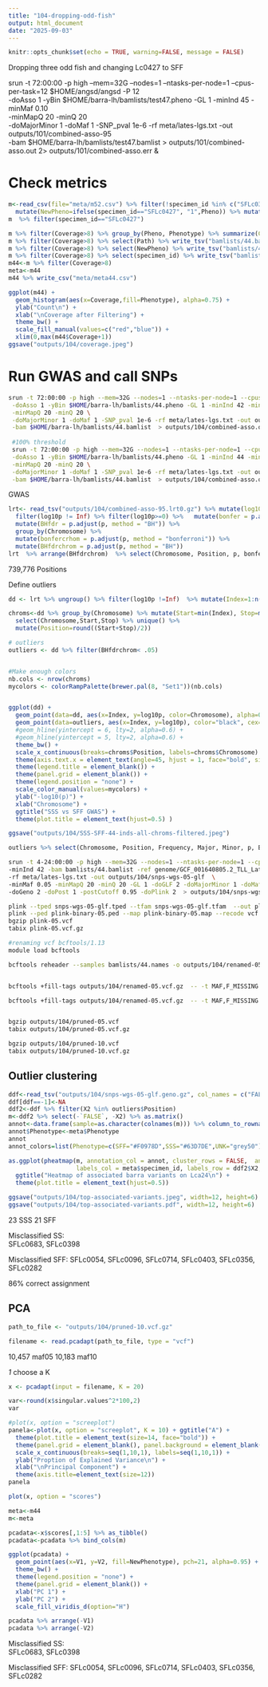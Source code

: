 ```yaml
---
title: "104-dropping-odd-fish"
output: html_document
date: "2025-09-03"
---
```


```r
knitr::opts_chunk$set(echo = TRUE, warning=FALSE, message = FALSE)
```

Dropping three odd fish and changing Lc0427 to SFF



srun -t 72:00:00 -p high --mem=32G --nodes=1 --ntasks-per-node=1 --cpus-per-task=12 $HOME/angsd/angsd -P 12 \
 -doAsso 1 -yBin $HOME/barra-lh/bamlists/test47.pheno -GL 1 -minInd 45 -minMaf 0.10 \
 -minMapQ 20 -minQ 20 \
 -doMajorMinor 1 -doMaf 1 -SNP_pval 1e-6 -rf meta/lates-lgs.txt -out outputs/101/combined-asso-95 \
 -bam $HOME/barra-lh/bamlists/test47.bamlist  > outputs/101/combined-asso.out 2> outputs/101/combined-asso.err &

# Check metrics

```r
m<-read_csv(file="meta/m52.csv") %>% filter(!specimen_id %in% c("SFLc0316","SFLc0625","SFLc0592")) %>%
  mutate(NewPheno=ifelse(specimen_id=="SFLc0427", "1",Pheno)) %>% mutate(NewPhenotype=ifelse(specimen_id=="SFLc0427", "SFF",Phenotype))
m  %>% filter(specimen_id=="SFLc0427")
```


```r
m %>% filter(Coverage>8) %>% group_by(Pheno, Phenotype) %>% summarize(Count=n(), MedianCov=median(Coverage), AverageCov=mean(Coverage))
m %>% filter(Coverage>8) %>% select(Path) %>% write_tsv("bamlists/44.bamlist", col_names = FALSE)
m %>% filter(Coverage>8) %>% select(NewPheno) %>% write_tsv("bamlists/44.pheno", col_names = FALSE)
m %>% filter(Coverage>8) %>% select(specimen_id) %>% write_tsv("bamlists/44.names", col_names = FALSE)
m44<-m %>% filter(Coverage>8)
meta<-m44
m44 %>% write_csv("meta/meta44.csv")
```

```r
ggplot(m44) + 
  geom_histogram(aes(x=Coverage,fill=Phenotype), alpha=0.75) +
  ylab("Count\n") +
  xlab("\nCoverage after Filtering") +
  theme_bw() +
  scale_fill_manual(values=c("red","blue")) +
  xlim(0,max(m44$Coverage+1))
ggsave("outputs/104/coverage.jpeg")
```


# Run GWAS and call SNPs

```sh
srun -t 72:00:00 -p high --mem=32G --nodes=1 --ntasks-per-node=1 --cpus-per-task=12 $HOME/angsd/angsd -P 12 \
 -doAsso 1 -yBin $HOME/barra-lh/bamlists/44.pheno -GL 1 -minInd 42 -minMaf 0.10 \
 -minMapQ 20 -minQ 20 \
 -doMajorMinor 1 -doMaf 1 -SNP_pval 1e-6 -rf meta/lates-lgs.txt -out outputs/104/combined-asso-95 \
 -bam $HOME/barra-lh/bamlists/44.bamlist  > outputs/104/combined-asso.out 2> outputs/104/combined-asso.err &
 
 #100% threshold
 srun -t 72:00:00 -p high --mem=32G --nodes=1 --ntasks-per-node=1 --cpus-per-task=12 $HOME/angsd/angsd -P 12 \
 -doAsso 1 -yBin $HOME/barra-lh/bamlists/44.pheno -GL 1 -minInd 44 -minMaf 0.15 \
 -minMapQ 20 -minQ 20 \
 -doMajorMinor 1 -doMaf 1 -SNP_pval 1e-6 -rf meta/lates-lgs.txt -out outputs/104/combined-asso-100 \
 -bam $HOME/barra-lh/bamlists/44.bamlist  > outputs/104/combined-asso.out 2> outputs/104/combined-asso.err &
```



GWAS


```r
lrt<- read_tsv("outputs/104/combined-asso-95.lrt0.gz") %>% mutate(log10p = -log10(dchisq(LRT, df = 1))) %>% mutate(p = dchisq(LRT, df=1)) %>%
  filter(log10p != Inf) %>% filter(log10p>=0) %>%   mutate(bonfer = p.adjust(p, method = "bonferroni")) %>% 
  mutate(BHfdr = p.adjust(p, method = "BH")) %>%
  group_by(Chromosome) %>%
  mutate(bonfercrhom = p.adjust(p, method = "bonferroni")) %>%
  mutate(BHfdrchrom = p.adjust(p, method = "BH"))
lrt  %>% arrange(BHfdrchrom)  %>% select(Chromosome, Position, p, bonfer, BHfdr, bonfercrhom, BHfdrchrom) 
```

739,776 Positions

Define outliers




```r
dd <- lrt %>% ungroup() %>% filter(log10p !=Inf)  %>% mutate(Index=1:n())

chroms<-dd %>% group_by(Chromosome) %>% mutate(Start=min(Index), Stop=max(Index)) %>% 
  select(Chromosome,Start,Stop) %>% unique() %>% 
  mutate(Position=round((Start+Stop)/2))

# outliers
outliers <- dd %>% filter(BHfdrchrom< .05) 


#Make enough colors
nb.cols <- nrow(chroms)
mycolors <- colorRampPalette(brewer.pal(8, "Set1"))(nb.cols)


ggplot(dd) +
  geom_point(data=dd, aes(x=Index, y=log10p, color=Chromosome), alpha=0.75, cex=0.5) +
  geom_point(data=outliers, aes(x=Index, y=log10p), color="black", cex=0.5, alpha=0.9) +
  #geom_hline(yintercept = 6, lty=2, alpha=0.6) +
  #geom_hline(yintercept = 5, lty=2, alpha=0.6) +
  theme_bw() +
  scale_x_continuous(breaks=chroms$Position, labels=chroms$Chromosome) +
  theme(axis.text.x = element_text(angle=45, hjust = 1, face="bold", size=6)) +
  theme(legend.title = element_blank()) +
  theme(panel.grid = element_blank()) +
  theme(legend.position = "none") +
  scale_color_manual(values=mycolors) +
  ylab("-log10(p)") +
  xlab("Chromosome") +
  ggtitle("SSS vs SFF GWAS") +
  theme(plot.title = element_text(hjust=0.5) )

ggsave("outputs/104/SSS-SFF-44-inds-all-chroms-filtered.jpeg")
```

```r
outliers %>% select(Chromosome, Position, Frequency, Major, Minor, p, BHfdrchrom) %>% arrange(BHfdrchrom)
```


```sh
srun -t 4-24:00:00 -p high --mem=32G --nodes=1 --ntasks-per-node=1 --cpus-per-task=12 $HOME/angsd/angsd -nthreads 12 \
-minInd 42 -bam bamlists/44.bamlist -ref genome/GCF_001640805.2_TLL_Latcal_v3_genomic.fna \
-rf meta/lates-lgs.txt -out outputs/104/snps-wgs-05-glf  \
-minMaf 0.05 -minMapQ 20 -minQ 20 -GL 1 -doGLF 2 -doMajorMinor 1 -doMaf 1 -SNP_pval 1e-6 \
-doGeno 2 -doPost 1 -postCutoff 0.95 -doPlink 2  > outputs/104/snps-wgs-05-glf.out 2> outputs/104/snps-wgs-05-glf.err &
```



```sh
plink --tped snps-wgs-05-glf.tped --tfam snps-wgs-05-glf.tfam  --out plink-binary-05 --recode --allow-extra-chr --noweb
plink --ped plink-binary-05.ped --map plink-binary-05.map --recode vcf --allow-extra-chr -out plink-05
bgzip plink-05.vcf 
tabix plink-05.vcf.gz

#renaming vcf bcftools/1.13
module load bcftools

bcftools reheader --samples bamlists/44.names -o outputs/104/renamed-05.vcf.gz outputs/104/plink-05.vcf.gz


bcftools +fill-tags outputs/104/renamed-05.vcf.gz  -- -t MAF,F_MISSING | bcftools view -i 'F_MISSING < 0.05' | bcftools view -i 'INFO/MAF > 0.05' |  bcftools +prune -m 0.20 -w 50kb --nsites-per-win 1 --nsites-per-win-mode rand  > outputs/104/pruned-05.vcf

bcftools +fill-tags outputs/104/renamed-05.vcf.gz  -- -t MAF,F_MISSING | bcftools view -i 'F_MISSING < 0.05' | bcftools view -i 'INFO/MAF > 0.10' |  bcftools +prune -m 0.20 -w 50kb --nsites-per-win 1 --nsites-per-win-mode maxAF  > outputs/104/pruned-10.vcf


bgzip outputs/104/pruned-05.vcf
tabix outputs/104/pruned-05.vcf.gz

bgzip outputs/104/pruned-10.vcf
tabix outputs/104/pruned-10.vcf.gz
```



## Outlier clustering


```r
ddf<-read_tsv("outputs/104/snps-wgs-05-glf.geno.gz", col_names = c("FALSE"))  %>% select(-X47) %>% filter(`FALSE`=="NC_066856.1")
ddf[ddf==-1]<-NA
ddf2<-ddf %>% filter(X2 %in% outliers$Position) 
m<-ddf2 %>% select(-`FALSE`, -X2) %>% as.matrix()
annot<-data.frame(sample=as.character(colnames(m))) %>% column_to_rownames("sample")
annot$Phenotype<-meta$Phenotype
annot
annot_colors=list(Phenotype=c(SFF="#F0978D",SSS="#63D7DE",UNK="grey50"))

```

```r
as.ggplot(pheatmap(m, annotation_col = annot, cluster_rows = FALSE,  annotation_colors = annot_colors,
                   labels_col = meta$specimen_id, labels_row = ddf2$X2, fontsize_row = 14, fontsize_col = 6)) +
  ggtitle("Heatmap of associated barra variants on Lca24\n") + 
  theme(plot.title = element_text(hjust=0.5))

ggsave("outputs/104/top-associated-variants.jpeg", width=12, height=6)
ggsave("outputs/104/top-associated-variants.pdf", width=12, height=6)

```


23 SSS 
21 SFF

Misclassified SS:  
SFLc0683, SFLc0398

Misclassified SFF:
SFLc0054, SFLc0096, SFLc0714, 
SFLc0403, SFLc0356, SFLc0282

86% correct assignment


## PCA


```r
path_to_file <- "outputs/104/pruned-10.vcf.gz"

filename <- read.pcadapt(path_to_file, type = "vcf")
```


10,457 maf05
10,183 maf10

_1_ choose a K   

```r
x <- pcadapt(input = filename, K = 20) 
```

```r
var<-round(x$singular.values^2*100,2)
var
```

```r
#plot(x, option = "screeplot")
panela<-plot(x, option = "screeplot", K = 10) + ggtitle("A") +
  theme(plot.title = element_text(size=14, face="bold")) +
  theme(panel.grid = element_blank(), panel.background = element_blank()) +
  scale_x_continuous(breaks=seq(1,10,1), labels=seq(1,10,1)) +
  ylab("Proption of Explained Variance\n") +
  xlab("\nPrincipal Component") +
  theme(axis.title=element_text(size=12))
panela
```


```r
plot(x, option = "scores")
```


```r
meta<-m44
m<-meta
```

```r
pcadata<-x$scores[,1:5] %>% as_tibble()
pcadata<-pcadata %>% bind_cols(m)

```

```r
ggplot(pcadata) +
  geom_point(aes(x=V1, y=V2, fill=NewPhenotype), pch=21, alpha=0.95) +
  theme_bw() +
  theme(legend.position = "none") +
  theme(panel.grid = element_blank()) +
  xlab("PC 1") +
  ylab("PC 2") +
  scale_fill_viridis_d(option="H")
```

```r
pcadata %>% arrange(-V1)
pcadata %>% arrange(-V2)
```



Misclassified SS:  
SFLc0683, SFLc0398

Misclassified SFF:
SFLc0054, SFLc0096, SFLc0714, 
SFLc0403, SFLc0356, SFLc0282

